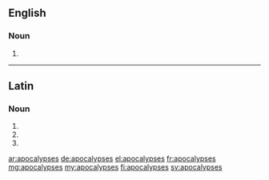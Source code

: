 {{also|Apocalypses}}
==English==

===Noun===
{{head|en|noun plural form}}

# {{plural of|apocalypse|lang=en}}

----

==Latin==

===Noun===
{{la-noun-form|apocalypsēs}}

# {{inflection of|apocalypsis||nom|p|lang=la}}
# {{inflection of|apocalypsis||acc|p|lang=la}}
# {{inflection of|apocalypsis||voc|p|lang=la}}

[[ar:apocalypses]]
[[de:apocalypses]]
[[el:apocalypses]]
[[fr:apocalypses]]
[[mg:apocalypses]]
[[my:apocalypses]]
[[fi:apocalypses]]
[[sv:apocalypses]]